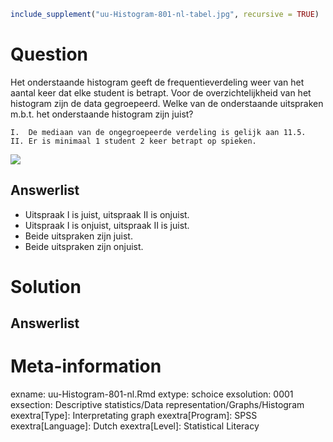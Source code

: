 ```{r, echo = FALSE, results = "hide"}
include_supplement("uu-Histogram-801-nl-tabel.jpg", recursive = TRUE)
```



Question
========
  
Het onderstaande histogram geeft de frequentieverdeling weer van het aantal keer dat elke student is betrapt. Voor de overzichtelijkheid van het histogram zijn de data gegroepeerd. Welke van de onderstaande uitspraken m.b.t. het onderstaande histogram zijn juist?

	I.	De mediaan van de ongegroepeerde verdeling is gelijk aan 11.5. 
	II.	Er is minimaal 1 student 2 keer betrapt op spieken. 


![](uu-Histogram-801-nl-tabel.jpg)
  
Answerlist
----------
* Uitspraak I is juist, uitspraak II is onjuist. 
* Uitspraak I is onjuist, uitspraak II is juist. 
* Beide uitspraken zijn juist. 
* Beide uitspraken zijn onjuist. 


Solution
========
  


Answerlist
----------



Meta-information
================
exname: uu-Histogram-801-nl.Rmd
extype: schoice
exsolution: 0001
exsection: Descriptive statistics/Data representation/Graphs/Histogram
exextra[Type]: Interpretating graph
exextra[Program]: SPSS
exextra[Language]: Dutch
exextra[Level]: Statistical Literacy

